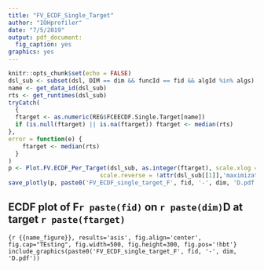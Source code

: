 ---
title: "FV_ECDF_Single_Target"
author: "IOHprofiler"
date: "7/5/2019"
output: pdf_document:
  fig_caption: yes
graphics: yes
---

```{r, include=FALSE}
knitr::opts_chunk$set(echo = FALSE)
dsl_sub <- subset(dsl, DIM == dim && funcId == fid && algId %in% algs)
name <- get_data_id(dsl_sub)
rts <- get_runtimes(dsl_sub)
tryCatch(
  {
  ftarget <- as.numeric(REG$FCEECDF.Single.Target[name])
  if (is.null(ftarget) || is.na(ftarget)) ftarget <- median(rts)
},
error = function(e) {
    ftarget <- median(rts)
  }
)
p <- Plot.FV.ECDF_Per_Target(dsl_sub, as.integer(ftarget), scale.xlog = input$FCEECDF.Single.Logx,
                          scale.reverse = !attr(dsl_sub[[1]],'maximization'))
save_plotly(p, paste0('FV_ECDF_single_target_F', fid, '-', dim, 'D.pdf'), 'pdf', width = 1000, height = 500)
```
## ECDF plot of F`r paste(fid)` on `r paste(dim)`D at target `r paste(ftarget)`

```{r {{name_figure}}, results='asis', fig.align='center', fig.cap="TEsting", fig.width=500, fig.height=300, fig.pos='!hbt'}
include_graphics(paste0('FV_ECDF_single_target_F', fid, '-', dim, 'D.pdf'))
```
